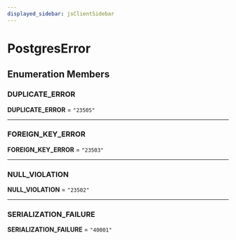 ```yaml
---
displayed_sidebar: jsClientSidebar
---
```



# PostgresError

## Enumeration Members

### DUPLICATE\_ERROR

 **DUPLICATE\_ERROR** = ``"23505"``

___

### FOREIGN\_KEY\_ERROR

 **FOREIGN\_KEY\_ERROR** = ``"23503"``

___

### NULL\_VIOLATION

 **NULL\_VIOLATION** = ``"23502"``

___

### SERIALIZATION\_FAILURE

 **SERIALIZATION\_FAILURE** = ``"40001"``
